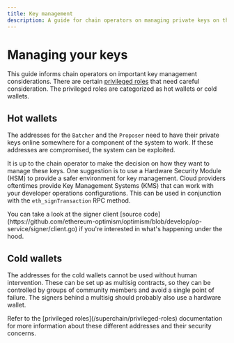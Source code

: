```yaml
---
title: Key management
description: A guide for chain operators on managing private keys on their chain, covering hot and cold wallets, and the use of an HSM.
---
```



# Managing your keys

This guide informs chain operators on important key management considerations. 
There are certain [privileged roles](/superchain/privileged-roles) that 
need careful consideration. The privileged roles are categorized as hot wallets
or cold wallets.

## Hot wallets

The addresses for the `Batcher` and the `Proposer` need to have their private 
keys online somewhere for a component of the system to work. If these addresses
are compromised, the system can be exploited.

It is up to the chain operator to make the decision on how they want to manage
these keys. One suggestion is to use a Hardware Security Module (HSM) to provide
a safer environment for key management. Cloud providers oftentimes provide 
Key Management Systems (KMS) that can work with your developer operations 
configurations. This can be used in conjunction with the `eth_signTransaction`
RPC method.

<Info>
  You can take a look at the signer client [source code](https://github.com/ethereum-optimism/optimism/blob/develop/op-service/signer/client.go)
  if you're interested in what's happening under the hood.
</Info>

## Cold wallets 

The addresses for the cold wallets cannot be used without human intervention. 
These can be set up as multisig contracts, so they can be controlled by groups 
of community members and avoid a single point of failure. The signers behind a
multisig should probably also use a hardware wallet. 

<Info>
  Refer to the [privileged roles](/superchain/privileged-roles) documentation
  for more information about these different addresses and their security concerns.
</Info>
